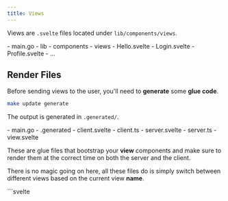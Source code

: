 ```yaml
---
title: Views
---
```



Views are `.svelte` files located under `lib/components/views`.

<FileTree>
    - main.go
    - lib
        - components
            - views
                - Hello.svelte
                - Login.svelte
                - Profile.svelte
                - ...
</FileTree>

## Render Files

Before sending views to the user, you'll need to **generate**
some **glue code**.

```sh
make update generate
```

The output is generated in `.generated/`.

<FileTree>
    - main.go
    - .generated
        - client.svelte
        - client.ts
        - server.svelte
        - server.ts
        - view.svelte
</FileTree>

These are glue files that bootstrap your **view** components
and make sure to render them at the correct time on both 
the server and the client.

There is no magic going on here, all these files do is simply switch between different views 
based on the current view **name**.

<Tabs>
    <TabItem icon='seti:svelte' label='.generated/client.svelte'>
    ```svelte
    <script lang="ts">
        import ViewComponent from './view.svelte'
        import {setContext} from "svelte"

        let {name, data, error, renderMode} = $props()
        const view = $state({name, data, error, renderMode})
        setContext("view", view)
    </script>
    {#if 'Todos' === view.name}
        <ViewComponent from={import('./../../lib/components/views/Todos.svelte')}/>
    {:else if 'Welcome' === view.name}
        <ViewComponent from={import('./../../lib/components/views/Welcome.svelte')}/>
    {/if}
    ```
    </TabItem>
    <TabItem icon='seti:typescript' label='.generated/client.ts'>
    ```ts
    import { hydrate } from "svelte";
    import RenderClient from "./client.svelte";

    target().innerHTML = "";
    hydrate(RenderClient, { target: target(), props: props() });
    ```
    :::note
    Functions `target()` and `props()` are injected dynamically into the Html document.
    :::
    </TabItem>
</Tabs>

<Tabs>
    <TabItem icon='seti:svelte' label='.generated/server.svelte'>
    ```svelte
    <script lang="ts">
        import TODOS from './../../lib/components/views/Todos.svelte'
        import WELCOME from './../../lib/components/views/Welcome.svelte'
        import {setContext} from "svelte"

        let {name, data, error, renderMode} = $props()
        const view = $state({name, data, error, renderMode})
        setContext("view", view)
    </script>

    {#if 'Todos' === view.name}
        <TODOS/>
    {:else if 'Welcome' === view.name}
        <WELCOME/>
    {/if}
    ```
    </TabItem>
    <TabItem icon='seti:typescript' label='.generated/server.ts'>
    ```ts
    import { render as _render } from "svelte/server";
    import RenderServer from "./server.svelte";
    export async function render(props:unknown) {
        return _render(RenderServer, { props });
    }
    ```
    </TabItem>
</Tabs>




It's simple and readable, there's no need for an advanced programmatic router.

---

:::note
You'll need to generate these files once again 
when you add or remove views.
:::

## Send Views

You can to send views with `res.SendView()`.

```go
//lib/routes/handler.go
package lib

import frz "github.com/razshare/frizzante"

func GetHello(req *frz.Request, res *frz.Response) {
    // Sends file "lib/components/views/Hello.svelte"
    res.SendView(frz.View{Name: "Hello"}) 
}
```

## Data

Optionally, you can send data along with the views by adding a `Data` property to your `View`.

```go
//lib/routes/handler.go
package lib

import frz "github.com/razshare/frizzante"

func GetHello(req *frz.Request, res *frz.Response) {
    res.SendView(frz.View{ 
		Name: "Hello",
		Data: map[string]string{
			"name": "world",
		}
	}) 
}
```

Then use [getContext("server")](https://svelte.dev/docs/svelte/context) to retrieve your data.

```svelte
//lib/components/views/Hello.svelte
<script lang="ts">
    import type { ServerContext } from "$frizzante/types.ts"
    const server = getContext("server") as ServerContext<{ name: string }>
</script>

<h1>Hello {server.data.name}</h1>
```

## Render Modes

You can choose how to render views with the `RenderMode` property.

<Tabs>
    <TabItem label='Server'>
    
        ```go
        //lib/routes/handler.go
        package lib

        import frz "github.com/razshare/frizzante"

        func GetHello(req *frz.Request, res *frz.Response) {
            res.SendView(frz.View{
                Name: "Hello",
                RenderMode: frz.RenderModeServer, // Renders on server.
            })
        }
        ```
        :::tip
        While using `RenderModeServer` your application won't serve a JavaScript bundle,
        but you can still use the `<svelte:head>` special
        tag in order to load scripts dynamically.
        ```svelte
        <svelte:head>
            <script type="text/javascript" src="https://some.cdn/some.js" />
        </svelte:head>
        ```
        :::
    </TabItem>
    <TabItem label='Client'>
        ```go
        //lib/routes/handler.go
        package lib

        import frz "github.com/razshare/frizzante"

        func GetHello(req *frz.Request, res *frz.Response) {
            res.SendView(frz.View{
                Name: "Hello",
                RenderMode: frz.RenderModeClient, // Renders on client.
            })
        }
        ```
    </TabItem>
    <TabItem label='Full'>
        ```go
        //lib/routes/handler.go
        package lib

        import frz "github.com/razshare/frizzante"

        func GetHello(req *frz.Request, res *frz.Response) {
            res.SendView(frz.View{
                Name: "Hello",
                RenderMode: frz.RenderModeFull,   // Renders on client and server.
            })
        }
        ```
    </TabItem>
</Tabs>